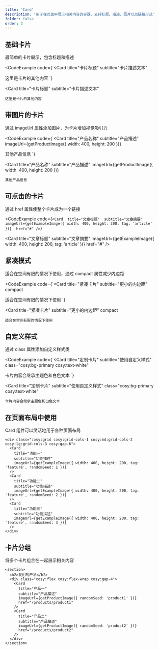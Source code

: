 ```yaml
---
title: 'Card'
description: '用于在页面中展示相关内容的容器，支持标题、描述、图片以及链接形式'
folder: false
order: 3
---
```



## 基础卡片

最简单的卡片展示，包含标题和描述

<CodeExample
  code={`<Card 
  title="卡片标题" 
  subtitle="卡片描述文本"
>
  这里是卡片的其他内容
</Card>`}
>
  <Card 
    title="卡片标题" 
    subtitle="卡片描述文本"
  >
    这里是卡片的其他内容
  </Card>
</CodeExample>

## 带图片的卡片

通过 imageUrl 属性添加图片，为卡片增加视觉吸引力

<CodeExample
  code={`<Card 
  title="产品名称" 
  subtitle="产品描述" 
  imageUrl={getProductImage({ width: 400, height: 200 })}
>
  其他产品信息
</Card>`}
>
  <Card 
    title="产品名称" 
    subtitle="产品描述" 
    imageUrl={getProductImage({ width: 400, height: 200 })}
  >
    其他产品信息
  </Card>
</CodeExample>

## 可点击的卡片

通过 href 属性使整个卡片成为一个链接

<CodeExample
  code={`<Card 
  title="文章标题" 
  subtitle="文章摘要" 
  imageUrl={getExampleImage({ width: 400, height: 200, tag: 'article' })} 
  href="#"
/>`}
>
  <Card 
    title="文章标题" 
    subtitle="文章摘要" 
    imageUrl={getExampleImage({ width: 400, height: 200, tag: 'article' })} 
    href="#"
  />
</CodeExample>

## 紧凑模式

适合在空间有限的情况下使用，通过 compact 属性减少内边距

<CodeExample
  code={`<Card 
  title="紧凑卡片" 
  subtitle="更小的内边距" 
  compact
>
  适合在空间有限的情况下使用
</Card>`}
>
  <Card 
    title="紧凑卡片" 
    subtitle="更小的内边距" 
    compact
  >
    适合在空间有限的情况下使用
  </Card>
</CodeExample>

## 自定义样式

通过 class 属性添加自定义样式类

<CodeExample
  code={`<Card 
  title="定制卡片" 
  subtitle="使用自定义样式" 
  class="cosy:bg-primary cosy:text-white"
>
  卡片内容会继承主题色和白色文本
</Card>`}
>
  <Card 
    title="定制卡片" 
    subtitle="使用自定义样式" 
    class="cosy:bg-primary cosy:text-white"
  >
    卡片内容会继承主题色和白色文本
  </Card>
</CodeExample>

## 在页面布局中使用

Card 组件可以灵活地用于各种页面布局

```astro
<div class="cosy:grid cosy:grid-cols-1 cosy:md:grid-cols-2 cosy:lg:grid-cols-3 cosy:gap-6">
  <Card 
    title="功能一" 
    subtitle="功能描述" 
    imageUrl={getExampleImage({ width: 400, height: 200, tag: 'feature', randomSeed: 1 })}
  />
  <Card 
    title="功能二" 
    subtitle="功能描述" 
    imageUrl={getExampleImage({ width: 400, height: 200, tag: 'feature', randomSeed: 2 })}
  />
  <Card 
    title="功能三" 
    subtitle="功能描述" 
    imageUrl={getExampleImage({ width: 400, height: 200, tag: 'feature', randomSeed: 3 })}
  />
</div>
```

## 卡片分组

将多个卡片组合在一起展示相关内容

```astro
<section>
  <h2>我们的产品</h2>
  <div class="cosy:flex cosy:flex-wrap cosy:gap-4">
    <Card 
      title="产品一" 
      subtitle="产品描述" 
      imageUrl={getProductImage({ randomSeed: 'product1' })} 
      href="/products/product1"
    />
    <Card 
      title="产品二" 
      subtitle="产品描述" 
      imageUrl={getProductImage({ randomSeed: 'product2' })} 
      href="/products/product2"
    />
  </div>
</section>
``` 
